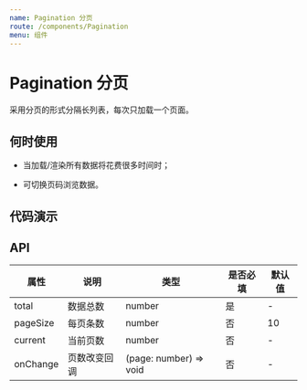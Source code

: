 ```yaml
---
name: Pagination 分页
route: /components/Pagination
menu: 组件
---
```



# Pagination 分页

采用分页的形式分隔长列表，每次只加载一个页面。

## 何时使用

- 当加载/渲染所有数据将花费很多时间时；

- 可切换页码浏览数据。

## 代码演示

<CodeBox code={BasicDemoCode} title="基本用法" description="基础分页器">
  <BasicDemo></BasicDemo>
</CodeBox>

## API

| 属性 | 说明 | 类型 | 是否必填 | 默认值 |
| ---- | ---- | ---- | ------ | ------ |
| total | 数据总数 | number | 是 | - |
| pageSize | 每页条数 | number | 否 | 10 |
| current | 当前页数 | number | 否 | - |
| onChange | 页数改变回调 | (page: number) => void | 否 | - |